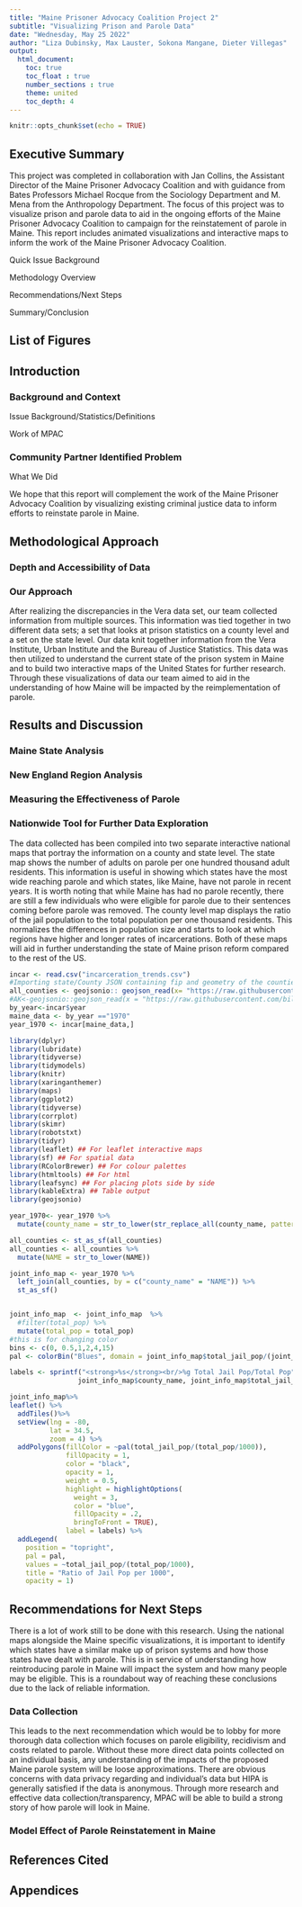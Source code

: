 ```yaml
---
title: "Maine Prisoner Advocacy Coalition Project 2"
subtitle: "Visualizing Prison and Parole Data"
date: "Wednesday, May 25 2022"
author: "Liza Dubinsky, Max Lauster, Sokona Mangane, Dieter Villegas"
output:   
  html_document:
    toc: true
    toc_float : true
    number_sections : true
    theme: united
    toc_depth: 4
---
```

 
```r
knitr::opts_chunk$set(echo = TRUE)
```
  
## Executive Summary

This project was completed in collaboration with Jan Collins, the Assistant Director of the Maine Prisoner Advocacy Coalition and with guidance from Bates Professors Michael Rocque from the Sociology Department and M. Mena from the Anthropology Department. The focus of this project was to visualize prison and parole data to aid in the ongoing efforts of the Maine Prisoner Advocacy Coalition to campaign for the reinstatement of parole in Maine. This report includes animated visualizations and interactive maps to inform the work of the Maine Prisoner Advocacy Coalition.

Quick Issue Background

Methodology Overview

Recommendations/Next Steps

Summary/Conclusion

## List of Figures

## Introduction

### Background and Context

Issue Background/Statistics/Definitions

Work of MPAC

### Community Partner Identified Problem

What We Did

We hope that this report will complement the work of the Maine Prisoner Advocacy Coalition by visualizing existing criminal justice data to inform efforts to reinstate parole in Maine.

## Methodological Approach

### Depth and Accessibility of Data

### Our Approach
After realizing the discrepancies in the Vera data set, our team collected information from multiple sources. This information was tied together in two different data sets; a set that looks at prison statistics on a county level and a set on the state level. Our data knit together information from the Vera Institute, Urban Institute and the Bureau of Justice Statistics. This data was then utilized to understand the current state of the prison system in Maine and to build two interactive maps of the United States for further research. Through these visualizations of data our team aimed to aid in the understanding of how Maine will be impacted by the reimplementation of parole. 


## Results and Discussion

### Maine State Analysis
   
### New England Region Analysis

### Measuring the Effectiveness of Parole

### Nationwide Tool for Further Data Exploration  

The data collected has been compiled into two separate interactive national maps that portray the information on a county and state level. The state map shows the number of adults on parole per one hundred thousand adult residents. This information is useful in showing which states have the most wide reaching parole and which states, like Maine, have not parole in recent years. It is worth noting that while Maine has had no parole recently, there are still a few individuals who were eligible for parole due to their sentences coming before parole was removed. The county level map displays the ratio of the jail population to the total population per one thousand residents. This normalizes the differences in population size and starts to look at which regions have higher and longer rates of incarcerations. Both of these maps will aid in further understanding the state of Maine prison reform compared to the rest of the US.

```r
incar <- read.csv("incarceration_trends.csv")
#Importing state/County JSON containing fip and geometry of the counties
all_counties <- geojsonio:: geojson_read(x= "https://raw.githubusercontent.com/plotly/datasets/master/geojson-counties-fips.json", what= "sp")
#AK<-geojsonio::geojson_read(x = "https://raw.githubusercontent.com/billcccheng/us-county-boundary-api/master/states/AK.json", what = "sp")
by_year<-incar$year
maine_data <- by_year =="1970"
year_1970 <- incar[maine_data,]

```

```r
library(dplyr)
library(lubridate)
library(tidyverse)
library(tidymodels)
library(knitr)
library(xaringanthemer)
library(maps)
library(ggplot2)
library(tidyverse)
library(corrplot)
library(skimr)
library(robotstxt)
library(tidyr) 
library(leaflet) ## For leaflet interactive maps
library(sf) ## For spatial data
library(RColorBrewer) ## For colour palettes
library(htmltools) ## For html
library(leafsync) ## For placing plots side by side
library(kableExtra) ## Table output
library(geojsonio)
```

```r

year_1970<- year_1970 %>%
  mutate(county_name = str_to_lower(str_replace_all(county_name, pattern = " County", replacement = "")))

all_counties <- st_as_sf(all_counties)
all_counties <- all_counties %>%
  mutate(NAME = str_to_lower(NAME))

joint_info_map <- year_1970 %>%
  left_join(all_counties, by = c("county_name" = "NAME")) %>%
  st_as_sf()


joint_info_map  <- joint_info_map  %>%
  #filter(total_pop) %>%
  mutate(total_pop = total_pop)
#this is for changing color 
bins <- c(0, 0.5,1,2,4,15)
pal <- colorBin("Blues", domain = joint_info_map$total_jail_pop/(joint_info_map$total_pop/1000), bins = bins)
```

```r
labels <- sprintf("<strong>%s</strong><br/>%g Total Jail Pop/Total Pop",
                 joint_info_map$county_name, joint_info_map$total_jail_pop/(joint_info_map$total_pop/1000)) %>% lapply(htmltools::HTML)
```

```r
joint_info_map%>%
leaflet() %>%
  addTiles()%>%
  setView(lng = -80,
          lat = 34.5,
          zoom = 4) %>%
  addPolygons(fillColor = ~pal(total_jail_pop/(total_pop/1000)),
              fillOpacity = 1,
              color = "black",
              opacity = 1,
              weight = 0.5,
              highlight = highlightOptions(
                weight = 3,
                color = "blue",
                fillOpacity = .2,
                bringToFront = TRUE),
              label = labels) %>%
  addLegend(
    position = "topright",
    pal = pal,
    values = ~total_jail_pop/(total_pop/1000),
    title = "Ratio of Jail Pop per 1000",
    opacity = 1)
```

## Recommendations for Next Steps
There is a lot of work still to be done with this research. Using the national maps alongside the Maine specific visualizations, it is important to identify which states have a similar make up of prison systems and how those states have dealt with parole. This is in service of understanding how reintroducing parole in Maine will impact the system and how many people may be eligible. This is a roundabout way of reaching these conclusions due to the lack of reliable information.

### Data Collection 
This leads to the next recommendation which would be to lobby for more thorough data collection which focuses on parole eligibility, recidivism and costs related to parole. Without these more direct data points collected on an individual basis, any understanding of the impacts of the proposed Maine parole system will be loose approximations. There are obvious concerns with data privacy regarding and individual's data but HIPA is generally satisfied if the data is anonymous.  Through more research and effective data collection/transparency, MPAC will be able to build a strong story of how parole will look in Maine. 

### Model Effect of Parole Reinstatement in Maine

## References Cited

## Appendices

